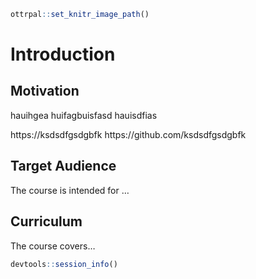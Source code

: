 
```r
ottrpal::set_knitr_image_path()
```

# Introduction


## Motivation
hauihgea
huifagbuisfasd
hauisdfias

https://ksdsdfgsdgbfk
https://github.com/ksdsdfgsdgbfk

## Target Audience  

The course is intended for ...

## Curriculum  

The course covers...


```r
devtools::session_info()
```

